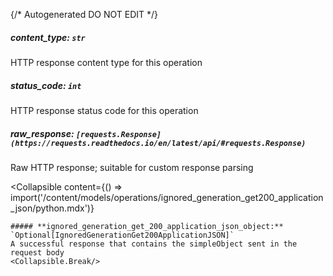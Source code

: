 {/* Autogenerated DO NOT EDIT  */}

##### **content_type:** `str`
HTTP response content type for this operation

##### **status_code:** `int`
HTTP response status code for this operation

##### **raw_response:** `[requests.Response](https://requests.readthedocs.io/en/latest/api/#requests.Response)`
Raw HTTP response; suitable for custom response parsing

<Collapsible
    content={() => import('/content/models/operations/ignored_generation_get200_application_json/python.mdx')}
>
    ##### **ignored_generation_get_200_application_json_object:** `Optional[IgnoredGenerationGet200ApplicationJSON]`
    A successful response that contains the simpleObject sent in the request body
    <Collapsible.Break/>
</Collapsible>

